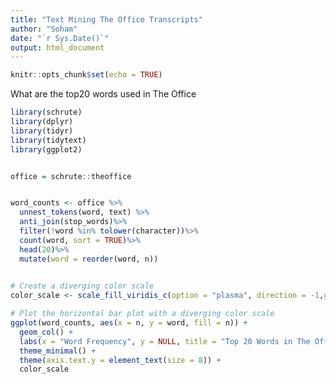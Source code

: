 ```yaml
---
title: "Text Mining The Office Transcripts"
author: "Soham"
date: "`r Sys.Date()`"
output: html_document
---
```


```r
knitr::opts_chunk$set(echo = TRUE)
```


What are the top20 words used in The Office

```r
library(schrute)
library(dplyr)
library(tidyr)
library(tidytext)
library(ggplot2)


office = schrute::theoffice


word_counts <- office %>%
  unnest_tokens(word, text) %>%
  anti_join(stop_words)%>%
  filter(!word %in% tolower(character))%>%
  count(word, sort = TRUE)%>%
  head(20)%>%
  mutate(word = reorder(word, n))
 

# Create a diverging color scale
color_scale <- scale_fill_viridis_c(option = "plasma", direction = -1,guide = "none")

# Plot the horizontal bar plot with a diverging color scale
ggplot(word_counts, aes(x = n, y = word, fill = n)) +
  geom_col() +
  labs(x = "Word Frequency", y = NULL, title = "Top 20 Words in The Office") +
  theme_minimal() +
  theme(axis.text.y = element_text(size = 8)) +
  color_scale

```

